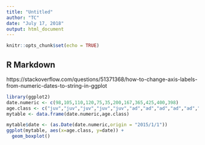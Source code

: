 ```yaml
---
title: "Untitled"
author: "TC"
date: "July 17, 2018"
output: html_document
---
```


```r
knitr::opts_chunk$set(echo = TRUE)
```

## R Markdown

https://stackoverflow.com/questions/51371368/how-to-change-axis-labels-from-numeric-dates-to-string-in-ggplot

```r
library(ggplot2)
date.numeric <- c(98,105,110,120,75,35,200,167,365,425,400,398)
age.class <- c("juv","juv","juv","juv","juv","ad","ad","ad","ad","ad","ad","ad")
mytable <- data.frame(date.numeric,age.class)

mytable$date <- (as.Date(date.numeric,origin = "2015/1/1"))
ggplot(mytable, aes(x=age.class, y=date)) +
  geom_boxplot()
```


